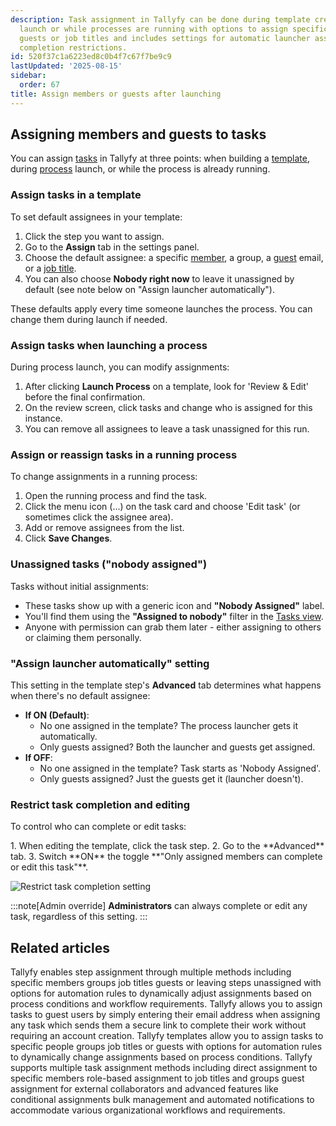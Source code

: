 ```yaml
---
description: Task assignment in Tallyfy can be done during template creation process
  launch or while processes are running with options to assign specific members groups
  guests or job titles and includes settings for automatic launcher assignment and
  completion restrictions.
id: 520f37c1a6223ed8c0b4f7c67f7be9c9
lastUpdated: '2025-08-15'
sidebar:
  order: 67
title: Assign members or guests after launching
---
```



## Assigning members and guests to tasks

You can assign [tasks](/products/pro/tracking-and-tasks/tasks/) in Tallyfy at three points: when building a [template](/products/pro/documenting/templates/), during [process](/products/pro/tracking-and-tasks/processes/) launch, or while the process is already running.

### Assign tasks in a template

To set default assignees in your template:
<Steps>
1. Click the step you want to assign.
2. Go to the **Assign** tab in the settings panel.
3. Choose the default assignee: a specific [member](/products/pro/documenting/members/), a group, a [guest](/products/pro/documenting/guests/) email, or a [job title](/products/pro/documenting/templates/edit-templates/understanding-assignment-types/).
4. You can also choose **Nobody right now** to leave it unassigned by default (see note below on "Assign launcher automatically").
</Steps>
These defaults apply every time someone launches the process. You can change them during launch if needed.

### Assign tasks when launching a process

During process launch, you can modify assignments:
<Steps>
1. After clicking **Launch Process** on a template, look for 'Review & Edit' before the final confirmation.
2. On the review screen, click tasks and change who is assigned for this instance.
3. You can remove all assignees to leave a task unassigned for this run.
</Steps>

### Assign or reassign tasks in a running process

To change assignments in a running process:
<Steps>
1. Open the running process and find the task.
2. Click the menu icon (...) on the task card and choose 'Edit task' (or sometimes click the assignee area).
3. Add or remove assignees from the list.
4. Click **Save Changes**.
</Steps>

### Unassigned tasks ("nobody assigned")

Tasks without initial assignments:
*   These tasks show up with a generic icon and **"Nobody Assigned"** label.
*   You'll find them using the **"Assigned to nobody"** filter in the [Tasks view](/products/pro/tracking-and-tasks/tasks-view/).
*   Anyone with permission can grab them later - either assigning to others or claiming them personally.

### "Assign launcher automatically" setting

This setting in the template step's **Advanced** tab determines what happens when there's no default assignee:

*   **If ON (Default)**:
    *   No one assigned in the template? The process launcher gets it automatically.
    *   Only guests assigned? Both the launcher and guests get assigned.
*   **If OFF**:
    *   No one assigned in the template? Task starts as 'Nobody Assigned'.
    *   Only guests assigned? Just the guests get it (launcher doesn't).


### Restrict task completion and editing

To control who can complete or edit tasks:

<Steps>
1. When editing the template, click the task step.
2. Go to the **Advanced** tab.
3. Switch **ON** the toggle **"Only assigned members can complete or edit this task"**.
</Steps>

![Restrict task completion setting](https://screenshots.tallyfy.com/tallyfy%2Fpro%2Fdesktop-light-only-assigned-can-complete.png)

:::note[Admin override]
**Administrators** can always complete or edit any task, regardless of this setting.
:::


## Related articles
<CardGrid>
<LinkTitleCard header="<b>Edit Templates > Assign steps in the Tallyfy template builder</b>" href="/products/pro/documenting/templates/edit-templates/assign-steps-in-the-tallyfy-template-builder/" > Tallyfy enables step assignment through multiple methods including specific members groups job titles guests or leaving steps unassigned with options for automation rules to dynamically adjust assignments based on process conditions and workflow requirements. </LinkTitleCard>
<LinkTitleCard header="<b>Guests > Assign tasks to guests</b>" href="/products/pro/documenting/guests/how-can-i-assign-tasks-to-guest-users-in-tallyfy/" > Tallyfy allows you to assign tasks to guest users by simply entering their email address when assigning any task which sends them a secure link to complete their work without requiring an account creation. </LinkTitleCard>
<LinkTitleCard header="<b>Edit Templates > Understanding assignment types</b>" href="/products/pro/documenting/templates/edit-templates/understanding-assignment-types/" > Tallyfy templates allow you to assign tasks to specific people groups job titles or guests with options for automation rules to dynamically change assignments based on process conditions. </LinkTitleCard>
<LinkTitleCard header="<b>Tasks > Task assignment options</b>" href="/products/pro/tracking-and-tasks/tasks/task-assignment-guide/" > Tallyfy supports multiple task assignment methods including direct assignment to specific members role-based assignment to job titles and groups guest assignment for external collaborators and advanced features like conditional assignments bulk management and automated notifications to accommodate various organizational workflows and requirements. </LinkTitleCard>
</CardGrid>